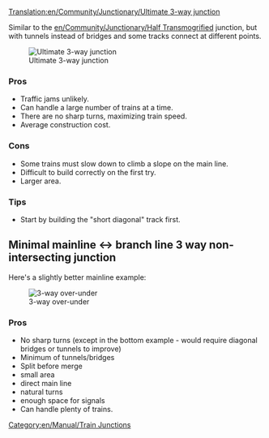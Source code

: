 [[Translation:en/Community/Junctionary/Ultimate 3-way junction]]
{{en/Community/Junctionary/Navigation}}

Similar to the [[en/Community/Junctionary/Half Transmogrified]] junction, but with tunnels instead of bridges and some tracks connect at different points.

[[File:en/Community/Junctionary/Ultimate 3way junction.png|frame|none|Ultimate 3-way junction]]

===Pros===
*Traffic jams unlikely.
*Can handle a large number of trains at a time.
*There are no sharp turns, maximizing train speed.
*Average construction cost.

===Cons===
*Some trains must slow down to climb a slope on the main line.
*Difficult to build correctly on the first try.
*Larger area.
===Tips===
*Start by building the "short diagonal" track first.
[[Category:en/Manual/Train Junctions]]


==Minimal mainline <-> branch line 3 way non-intersecting junction==

Here's a slightly better mainline example:

[[File:en/Community/Junctionary/3way-over-under.jpeg|frame|none|3-way over-under]]

===Pros===
*No sharp turns (except in the bottom example - would require diagonal bridges or tunnels to improve)
*Minimum of tunnels/bridges
*Split before merge
*small area
*direct main line
*natural turns
*enough space for signals
*Can handle plenty of trains.